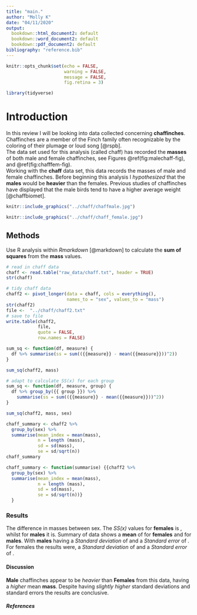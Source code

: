 ```yaml
---
title: "main."
author: "Molly K"
date: "04/11/2020"
output: 
  bookdown::html_document2: default
  bookdown::word_document2: default
  bookdown::pdf_document2: default
bibliography: "reference.bib"
---
```

<!-- Setup, FALSE for these 3 so code doesn't show up in document -->
```r
knitr::opts_chunk$set(echo = FALSE,
                      warning = FALSE,
                      message = FALSE,
                      fig.retina = 3)
```

<!-- package loading -->
```r
library(tidyverse)

```

# Introduction 
In this review I will be looking into data collected concerning **chaffinches**. Chaffinches are a member of the Finch family often recognizable by the coloring of their plumage or loud song [@rspb].  
The data set used for this analysis (called chaff) has recorded the **masses** of both male and female chaffinches, see Figures \@ref(fig:malechaff-fig), and  \@ref(fig:chafffem-fig).  
Working with the **chaff** data set, this data records the masses of male and female chaffinches. Before beginning this analysis I *hypothesized* that the **males** would be **heavier** than the females. Previous studies of chaffinches have displayed that the male birds tend to have a higher average weight [@chaffbiomet].  
<!-- insert pics -->

```r
knitr::include_graphics("../chaff/chaffmale.jpg")
```
<!-- insert next pic -->

```r
knitr::include_graphics("../chaff/chaff_female.jpg")
```

## Methods
Use R analysis within *Rmarkdown* [@markdown] to calculate the **sum of squares** from the **mass** values. 

```r
# read in chaff data
chaff <- read.table("raw_data/chaff.txt", header = TRUE)
str(chaff)

# tidy chaff data
chaff2 <- pivot_longer(data = chaff, cols = everything(),
                       names_to = "sex", values_to = "mass")
str(chaff2)
file <-  "../chaff/chaff2.txt"
# save to file 
write.table(chaff2, 
            file, 
            quote = FALSE,
            row.names = FALSE)
```
<!-- code chunk for SS(x) -->
```r
sum_sq <- function(df, measure) {
  df %>% summarise(ss = sum(({{measure}} - mean({{measure}}))^2))
}

sum_sq(chaff2, mass)

# adapt to calculate SS(x) for each group
sum_sq <- function(df, measure, group) {
  df %>% group_by({{ group }}) %>% 
    summarise(ss = sum(({{measure}} - mean({{measure}}))^2))
}

sum_sq(chaff2, mass, sex)
```
<!-- summarize by sex - include the mean, standard deviation, sample size and standard error -->
```r
chaff_summary <- chaff2 %>%
  group_by(sex) %>%
  summarise(mean_index = mean(mass),
            n = length (mass),
            sd = sd(mass),
            se = sd/sqrt(n))
chaff_summary
```
<!-- make into a function -->
```r
chaff_summary <- function(summarise) {{chaff2 %>%
  group_by(sex) %>%
  summarise(mean_index = mean(mass),
            n = length (mass),
            sd = sd(mass),
            se = sd/sqrt(n))}
  }
```



### Results 
The difference in masses between sex. The *SS(x)* values for **females** is , whilst for **males** it is.
Summary of data shows a **mean** of  for **females** and for **males**. With **males** having a *Standard deviation* of   and a *Standard error* of . 
For females the results were, a *Standard deviation* of  and a *Standard error* of .

#### Discussion 
**Male** chaffinches appear to be *heavier* than **Females** from this data, having a *higher* mean **mass**. Despite having *slightly higher* standard deviations and standard errors the results are conclusive.

##### References 

